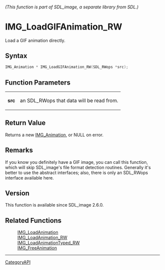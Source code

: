 ====== (This function is part of SDL_image, a separate library from SDL.) ======
= IMG_LoadGIFAnimation_RW =

Load a GIF animation directly.

== Syntax ==

<syntaxhighlight lang='c'>
IMG_Animation * IMG_LoadGIFAnimation_RW(SDL_RWops *src);
</syntaxhighlight>

== Function Parameters ==

{|
|'''src'''
|an SDL_RWops that data will be read from.
|}

== Return Value ==

Returns a new [[IMG_Animation]], or NULL on error.

== Remarks ==

If you know you definitely have a GIF image, you can call this function,
which will skip SDL_image's file format detection routines. Generally it's
better to use the abstract interfaces; also, there is only an SDL_RWops
interface available here.

== Version ==

This function is available since SDL_image 2.6.0.

== Related Functions ==

:[[IMG_LoadAnimation]]
:[[IMG_LoadAnimation_RW]]
:[[IMG_LoadAnimationTyped_RW]]
:[[IMG_FreeAnimation]]

----
[[CategoryAPI]]


